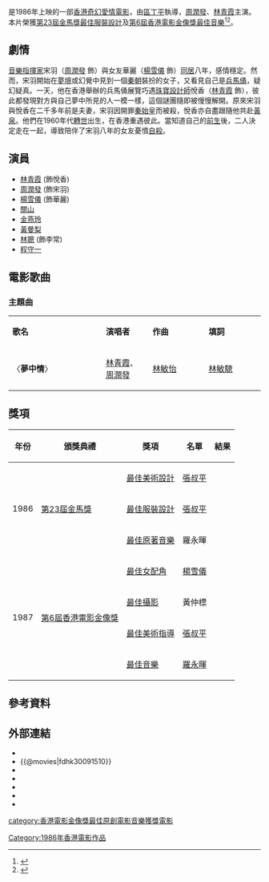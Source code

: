{{Infobox Film
| name               = 夢中人
| original_name      = ''{{lang|en|Dream Lovers}}''
| image              = 
| caption            = 
| director           = [[區丁平|區丁平]]
| producer           = [[梁李少霞|梁李少霞]]
| producer_2         = [[廖鳳平|廖鳳平]]
| writer             = [[文雋|文雋]]、[[邱剛健|邱剛健]]
| story              = 邱剛健
| based_on           = 
| starring           = [[周潤發|周潤發]]<br>[[林青霞|林青霞]]<br>[[楊雪儀|楊雪儀]]<br>[[黃曼梨|黃曼梨]]<br>[[金燕玲|金燕玲]]
| music              = [[羅永暉|羅永暉]]
| maintheme          = 〈夢中情〉／[[林青霞|林青霞]]、[[周潤發|周潤發]]
| cinematography     = [[黃仲標|黃仲標]]
| editing            = [[余馬趙|余馬趙]]
| production_company = [[德寶電影有限公司|德寶電影有限公司]]<br>珠城製片有限公司
| distributor        = 
| released           = {{BHKG}}：{{film date|1986|4|25}}{{TWN}}：{{start date|1986|7|26}}<br>{{KOR}}：{{start date|1989|8|19}}<ref>{{cite web |url=https://www.imdb.com/title/tt0091510/releaseinfo?ref_=tt_dt_rdat |language=en |title= Mung chung yan (1986) Release Info|publisher=[[IMDb|IMDb]]|date= |accessdate= 2021-06-08}}</ref>
| runtime            = 95 分钟
| country            = {{英屬香港電影}}
| language           = 粵語
| awards             = 
| budget             = 
| gross              = [[HK$|HK$]] 7,289,958.00<ref>{{cite web |url=http://www.boxofficecn.com/hkboxoffice1986 |title=1986 香港票房 |publisher=中國電影票房榜 |access-date=2021-05-28 |archive-date=2020-01-05 |archive-url=https://web.archive.org/web/20200105120923/http://www.boxofficecn.com/hkboxoffice1986 |dead-url=yes }}</ref>
| amg_id             = 
| imdb_id            = tt0091510
| preceded_by        = 
| followed_by        = 
| tw_name = 
| hk_name = 
| cn_name = 
| ja_name = 
}}

{{engname|《夢中人》|''Dream Lovers''}}是1986年上映的一部[[香港電影|香港奇幻愛情電影]]，由[[區丁平|區丁平]]執導，[[周潤發|周潤發]]、[[林青霞|林青霞]]主演。本片榮獲[[第23屆金馬獎|第23屆金馬獎]][[金馬獎最佳造型設計|最佳服裝設計]]及[[第6屆香港電影金像獎|第6屆香港電影金像獎]][[香港電影金像獎最佳原創電影音樂|最佳音樂]]<ref>{{Cite web|url= https://www.goldenhorse.org.tw/awards/nw/?serach_type=award&sc=8&search_regist_year=1986&ins=18|title= 第23屆金馬獎入圍暨得獎名單|accessdate= 2021-06-01|work= 台北金馬影展|date= 1986|deadurl= no|archiveurl= https://web.archive.org/web/20210511105049/https://www.goldenhorse.org.tw/awards/nw/?serach_type=award&sc=8&search_regist_year=1986&ins=18|archivedate= 2021-05-11}}</ref><ref>{{cite web|url=http://www.hkfaa.com/winnerlist06.html|title=第6屆香港電影金像獎提名及得獎名單|publisher=[[香港電影金像獎|香港電影金像獎]]|accessdate=2021-05-04|archive-url=https://web.archive.org/web/20210308110414/http://www.hkfaa.com/winnerlist06.html|archive-date=2021-03-08|dead-url=no}}</ref>。

== 劇情 ==
[[指揮家|音樂指揮家]]宋羽（[[周潤發|周潤發]] 飾）與女友華麗（[[楊雪儀|楊雪儀]] 飾）[[同居|同居]]八年，感情穩定。然而，宋羽開始在[[夢境|夢境]]或幻覺中見到一個[[秦朝|秦朝]]裝扮的女子，又看見自己是[[兵馬俑|兵馬俑]]，疑幻疑真。一天，他在香港舉辦的兵馬俑展覽巧遇[[珠寶設計師|珠寶設計師]]悅香（[[林青霞|林青霞]] 飾），彼此都發現對方與自己夢中所見的人一模一樣，這個謎團隨即被慢慢解開。原來宋羽與悅香在二千多年前是夫妻，宋羽因開罪[[秦始皇|秦始皇]]而被殺，悅香亦自盡跟隨他共赴[[黃泉|黃泉]]。他們在1960年代[[轉世|轉世]]出生，在香港重遇彼此。當知道自己的[[前生|前生]]後，二人決定走在一起，導致陪伴了宋羽八年的女友憂憤[[自殺|自殺]]。

== 演員	==
*[[林青霞|林青霞]] (飾悅香)
*[[周潤發|周潤發]] (飾宋羽)
*[[楊雪儀|楊雪儀]] (飾華麗)
*[[關山_(演員)|關山]]
*[[金燕玲|金燕玲]]
*[[黃曼梨|黃曼梨]]
*[[林聰|林聰]] (飾李常)
*[[程守一|程守一]]

== 電影歌曲 ==
=== 主題曲 ===
{|class="wikitable" style="text-align:center;width:50%"
|- style="width:100%; background:grey; color:snow"
|style="width:20%"|'''歌名'''||style="width:10%"|'''演唱者'''||style="width:12%"|'''作曲'''||style="width:12%"|'''填詞'''
|-
| 〈'''夢中情'''〉 || [[林青霞|林青霞]]、[[周潤發|周潤發]] || [[林敏怡|林敏怡]] || [[林敏驄|林敏驄]]
|}

== 獎項 ==
{|class="wikitable"
!年份!!頒獎典禮!!獎項!!名單!!結果
|-
|rowspan="3"|1986||rowspan="3"|[[第23屆金馬獎|第23屆金馬獎]]
|[[金馬獎最佳美術設計|最佳美術設計]]|| [[張叔平|張叔平]] ||{{nom}}
|-
|[[金馬獎最佳造型設計|最佳服裝設計]]||[[張叔平|張叔平]]||{{won}}
|-
|[[金馬獎最佳原創電影音樂|最佳原著音樂]]||羅永暉||{{nom}}
|-
|rowspan="4"|1987||rowspan="4"|[[第6屆香港電影金像獎|第6屆香港電影金像獎]]
|[[香港電影金像獎最佳女配角|最佳女配角]]||[[楊雪儀|楊雪儀]]||{{nom}}
|-
|[[香港電影金像獎最佳攝影|最佳攝影]]||黃仲標||{{nom}}
|-
|[[香港電影金像獎最佳美術指導|最佳美術指導]]||[[張叔平|張叔平]]||{{nom}}
|-
|[[香港電影金像獎最佳原創電影音樂|最佳音樂]]||[[羅永暉|羅永暉]]||{{won}}
|}

== 參考資料 ==
{{reflist}}

== 外部連結 ==
*{{hkmdb title|6793|夢中人}}
*{{@movies|fdhk30091510}}
*{{Mtime|15402}}
*{{douban}}
*{{imdb title|tt0091510}}
*{{rotten-tomatoes|dream_lovers}}
*{{Amg movie|74287}}

{{周润发}}
{{香港電影金像獎最佳電影配樂}}
[[Category:1986年香港電影作品|Category:1986年香港電影作品]]
[[category:香港電影金像獎最佳原創電影音樂獲獎電影|category:香港電影金像獎最佳原創電影音樂獲獎電影]]